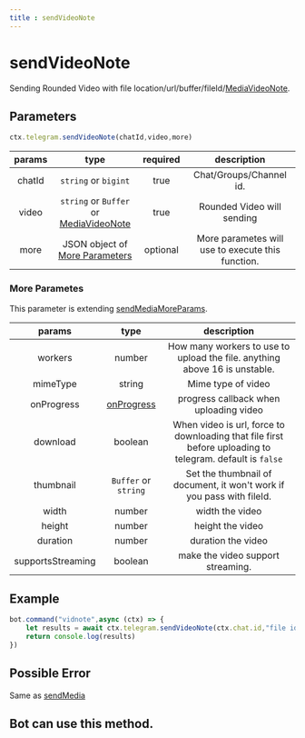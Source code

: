 ```yaml
--- 
title : sendVideoNote
--- 
```

# sendVideoNote
Sending Rounded Video with file location/url/buffer/fileId/[MediaVideoNote](/beta/modules/Utils.Medias.html#MediaVideoNote). 
## Parameters 
```ts  
ctx.telegram.sendVideoNote(chatId,video,more)
```

| params | type | required | description | 
| :----: | :---: | :-----: | :---------: |
| chatId | `string` or `bigint` | true | Chat/Groups/Channel id. |
| video | `string` or `Buffer` or [MediaVideoNote](/beta/modules/Utils.Medias.html#MediaVideoNote) | true | Rounded Video will sending |
| more | JSON object of [More Parameters](#more-parameters) | optional | More parametes will use to execute this function. | 

### More Parametes 
This parameter is extending [sendMediaMoreParams](/methods/Media/sendMedia#more-parameters).

| params | type | description | 
| :----: | :---: | :---------: |
| workers | number | How many workers to use to upload the file. anything above 16 is unstable. |
| mimeType | string | Mime type of video |
| onProgress | [onProgress](/beta/interfaces/Telegram.Media.onProgress.html) | progress callback when uploading video | 
| download | boolean | When video is url, force to downloading that file first before uploading to telegram. default is `false` | 
| thumbnail | `Buffer` or `string` | Set the thumbnail of document, it won't work if you pass with fileId. | 
| width | number | width the video |
| height | number | height the video | 
| duration | number | duration the video | 
| supportsStreaming | boolean | make the video support streaming. | 

## Example 
```ts highlight="2"
bot.command("vidnote",async (ctx) => {
    let results = await ctx.telegram.sendVideoNote(ctx.chat.id,"file id here")
    return console.log(results)
})
```
## Possible Error 
Same as [sendMedia](/methods/Media/sendMedia#possible-error)
## Bot can use this method.